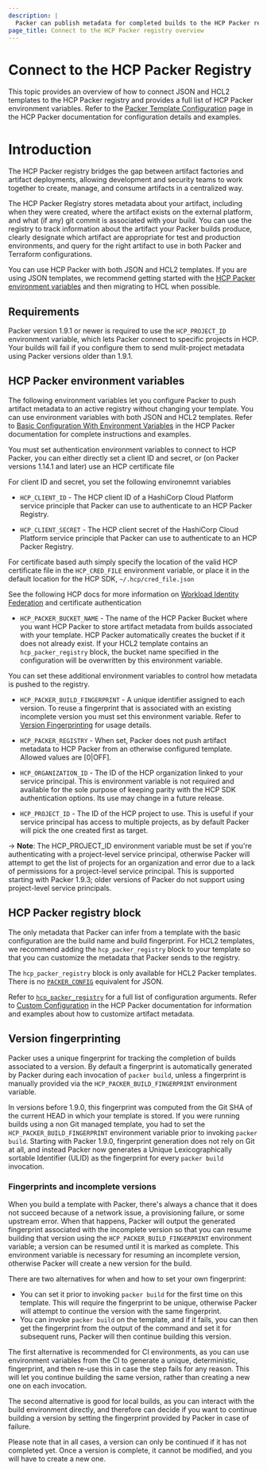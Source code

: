 ```yaml
---
description: |
  Packer can publish metadata for completed builds to the HCP Packer registry. Learn how to connect Packer to the HCP Packer registry.
page_title: Connect to the HCP Packer registry overview
---
```


# Connect to the HCP Packer Registry

This topic provides an overview of how to connect JSON and HCL2 templates to the HCP Packer registry and provides a full list of HCP Packer environment variables. Refer to the
[Packer Template Configuration](/hcp/docs/packer/store-image-metadata/packer-template-configuration) page in the HCP
Packer documentation for configuration details and examples.

# Introduction

The HCP Packer registry bridges the gap between artifact factories and artifact deployments, allowing development and
security teams to work together to create, manage, and consume artifacts in a centralized way.

The HCP Packer Registry stores metadata about your artifact, including when they were created, where the artifact
exists on the external platform, and what (if any) git commit is associated with your build. You can use the registry
to track information about the artifact your Packer builds produce, clearly designate which artifact are appropriate
for test and production environments, and query for the right artifact to use in both Packer and Terraform
configurations.

You can use HCP Packer with both JSON and HCL2 templates. If you are using JSON templates, we recommend getting started with
the [HCP Packer environment variables](#hcp-packer-environment-variables) and then migrating to HCL when possible.

## Requirements

Packer version 1.9.1 or newer is required to use the `HCP_PROJECT_ID` environment variable, which lets Packer connect to specific projects in HCP. Your builds will fail if you configure them to send mulit-project metadata using Packer versions older than 1.9.1.

## HCP Packer environment variables

The following environment variables let you configure Packer to push artifact metadata to an active registry without
changing your template. You can use environment variables with both JSON and HCL2 templates.
Refer to [Basic Configuration With Environment Variables](/hcp/docs/packer/store-image-metadata/packer-template-configuration#basic-configuration-with-environment-variables)
in the HCP Packer documentation for complete instructions and examples.

You must set authentication environment variables to connect to HCP Packer, you can either directly set a client ID and secret, or (on Packer versions 1.14.1 and later) use an HCP certificate file

For client ID and secret, you set the following environemnt variables

- `HCP_CLIENT_ID`          - The HCP client ID of a HashiCorp Cloud Platform service principle that Packer can use to
authenticate to an HCP Packer Registry.

- `HCP_CLIENT_SECRET`      - The HCP client secret of the HashiCorp Cloud Platform service principle that Packer
can use to authenticate to an HCP Packer Registry.

For certificate based auth simply specify the location of the valid HCP certificate file in the `HCP_CRED_FILE` environment variable, or place it in the default location for the HCP SDK, `~/.hcp/cred_file.json`

See the following HCP docs for more information on [Workload Identity Federation](https://developer.hashicorp.com/hcp/docs/hcp/iam/service-principal/workload-identity-federation) and certificate authentication

- `HCP_PACKER_BUCKET_NAME` - The name of the HCP Packer Bucket where you want HCP Packer to store artifact metadata
from builds associated with your template. HCP Packer automatically creates the bucket if it does not already exist.
If your HCL2 template contains an `hcp_packer_registry` block, the bucket name specified in the configuration will be
overwritten by this environment variable.

You can set these additional environment variables to control how metadata is pushed to the registry.

- `HCP_PACKER_BUILD_FINGERPRINT` - A unique identifier assigned to each version. To reuse a fingerprint that is
associated with an existing incomplete version you must set this environment variable. Refer to
[Version Fingerprinting](#version-fingerprinting) for usage details.

- `HCP_PACKER_REGISTRY`    -  When set, Packer does not push artifact metadata to HCP Packer from an otherwise
configured template. Allowed values are [0|OFF].

- `HCP_ORGANIZATION_ID` - The ID of the HCP organization linked to your service principal. This is environment
variable is not required and available for the sole purpose of keeping parity with the HCP SDK authentication options.
Its use may change in a future release.

- `HCP_PROJECT_ID`  - The ID of the HCP project to use. This is useful if your service principal has access to multiple
projects, as by default Packer will pick the one created first as target.

-> **Note**: The HCP_PROJECT_ID environment variable must be set if you're authenticating with a project-level service
principal, otherwise Packer will attempt to get the list of projects for an organization and error due to a lack of
permissions for a project-level service principal. This is supported starting with Packer 1.9.3; older versions of
Packer do not support using project-level service principals.

## HCP Packer registry block

The only metadata that Packer can infer from a template with the basic configuration are the build name and build fingerprint.
For HCL2 templates, we recommend adding the `hcp_packer_registry` block to your template so that you can customize
the metadata that Packer sends to the registry.

The `hcp_packer_registry` block is only available for HCL2 Packer templates. There is no [`PACKER_CONFIG`](/packer/docs/configure#packer-s-config-file) equivalent for JSON.

Refer to [`hcp_packer_registry`](/packer/docs/templates/hcl_templates/blocks/build/hcp_packer_registry) for a full list
of configuration arguments. Refer to [Custom Configuration](/hcp/docs/packer/store-image-metadata/packer-template-configuration#custom-configuration)
in the HCP Packer documentation for information and examples about how to customize artifact metadata.

## Version fingerprinting

Packer uses a unique fingerprint for tracking the completion of builds associated to a version. By default a fingerprint
is automatically generated by Packer during each invocation of `packer build`, unless a fingerprint is manually provided
via the `HCP_PACKER_BUILD_FINGERPRINT` environment variable.

In versions before 1.9.0, this fingerprint was computed from the Git SHA of the current HEAD in which your template is
stored. If you were running builds using a non Git managed template, you had to set the `HCP_PACKER_BUILD_FINGERPRINT`
environment variable prior to invoking `packer build`.
Starting with Packer 1.9.0, fingerprint generation does not rely on Git at all, and instead Packer now generates
a Unique Lexicographically sortable Identifier (ULID) as the fingerprint for every `packer build` invocation.

### Fingerprints and incomplete versions

When you build a template with Packer, there's always a chance that it does not succeed because of a network issue,
a provisioning failure, or some upstream error. When that happens, Packer will output the generated fingerprint
associated with the incomplete version so that you can resume building that version using the `HCP_PACKER_BUILD_FINGERPRINT`
environment variable; a version can be resumed until it is marked as complete. This environment variable is necessary
for resuming an incomplete version, otherwise Packer will create a new version for the build.

There are two alternatives for when and how to set your own fingerprint:

* You can set it prior to invoking `packer build` for the first time on this template. This will require the
fingerprint to be unique, otherwise Packer will attempt to continue the version with the same fingerprint.
* You can invoke `packer build` on the template, and if it fails, you can then get the fingerprint from the output of
the command and set it for subsequent runs, Packer will then continue building this version.

The first alternative is recommended for CI environments, as you can use environment variables from the CI to generate
a unique, deterministic, fingerprint, and then re-use this in case the step fails for any reason. This will let you
continue building the same version, rather than creating a new one on each invocation.

The second alternative is good for local builds, as you can interact with the build environment directly, and therefore
can decide if you want to continue building a version by setting the fingerprint provided by Packer in case of failure.

Please note that in all cases, a version can only be continued if it has not completed yet. Once a version is
complete, it cannot be modified, and you will have to create a new one.
